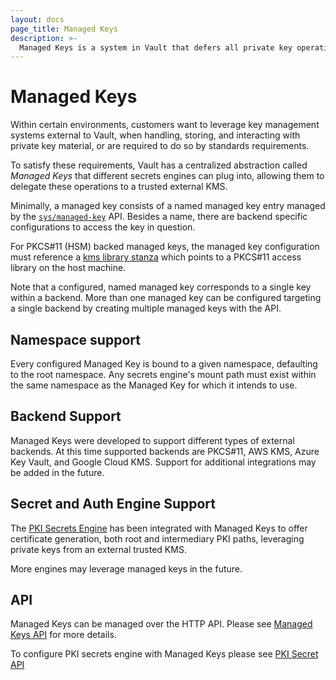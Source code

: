 ```yaml
---
layout: docs
page_title: Managed Keys
description: >-
  Managed Keys is a system in Vault that defers all private key operations to a third party system.
---
```


# Managed Keys


Within certain environments, customers want to leverage key management systems
external to Vault, when handling, storing, and interacting with
private key material, or are required to do so by standards requirements.

To satisfy these requirements, Vault has a centralized abstraction called
*Managed Keys* that different secrets engines can plug into, allowing them to
delegate these operations to a trusted external KMS.

Minimally, a managed key consists of a named managed key entry managed by the
[`sys/managed-key`](/api-docs/system/managed-keys) API.  Besides a name,
there are backend specific configurations to access the key in question.

For PKCS#11 (HSM) backed managed keys, the managed key configuration must
reference a [kms library stanza](/docs/configuration/kms-library) which points
to a PKCS#11 access library on the host machine.

Note that a configured, named managed key corresponds to a single key within
a backend.  More than one managed key can be configured targeting a single
backend by creating multiple managed keys with the API.

## Namespace support

Every configured Managed Key is bound to a given namespace, defaulting to the
root namespace. Any secrets engine's mount path must exist within the same namespace
as the Managed Key for which it intends to use.

## Backend Support

Managed Keys were developed to support different types of external backends. At
this time supported backends are PKCS#11, AWS KMS, Azure Key Vault, and Google
Cloud KMS. Support for additional integrations may be added in the future.

## Secret and Auth Engine Support

The [PKI Secrets Engine](/api-docs/secret/pki#managed-keys) has been integrated
with Managed Keys to offer certificate generation, both root and intermediary
PKI paths, leveraging private keys from an external trusted KMS.

More engines may leverage managed keys in the future.

## API

Managed Keys can be managed over the HTTP API. Please see
[Managed Keys API](/api-docs/system/managed-keys) for more details.

To configure PKI secrets engine with Managed Keys please see
[PKI Secret API](/api-docs/secret/pki#managed-keys)
